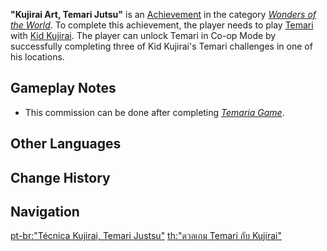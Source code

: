 {{Achievement Infobox
|title        = 
|id           = 81097
|order id     = 1098
|category     = Wonders of the World
|description  = Play a game of [[Temari]] with Kujirai.
|requirements = After completing ''[[Temaria Game]]'', unlock [[Temari]] in Co-op Mode by successfully completing three of [[Kid Kujirai]]'s Temari challenges in one of his locations.
|primogems    = 5
|tracking     = 
|hidden       = 1
|topic        = Temari
|type         = Exploration
}}
'''"Kujirai Art, Temari Jutsu"''' is an [[Achievement]] in the category ''[[Wonders of the World]]''. To complete this achievement, the player needs to play [[Temari]] with [[Kid Kujirai]]. The player can unlock Temari in Co-op Mode by successfully completing three of Kid Kujirai's Temari challenges in one of his locations.

==Gameplay Notes==
* This commission can be done after completing ''[[Temaria Game]]''.
<!--
==Trivia==

==Video Guides==
{{EVT
|video1   = 
|caption1 = 
}}
-->
==Other Languages==
{{Other Languages
|en      = "Kujirai Art, Temari Jutsu"
|zhs     = 「鲸井御殿流手鞠术」
|zhs_rm  = "Jīngjǐngyùdiànliú Shǒujū Shù"
|zht     = 「鯨井御殿流手鞠術」
|zht_rm  = "Jīngjǐngyùdiànliú Shǒujū Shù"
|zh_tl   = "Temari Art of the Kujirai Court Style"{{Sino|zh|ja}}
|ja      = 「鯨井御殿流手まり術」
|ja_rm   = "Kujirai Goten Ryuu Temari Jutsu"
|ja_tl   = "Temari Technique of the Kujirai Court Style"
|ko      = 「쿠지라이류 테마리술」
|ko_rm   = "Kujira'i-ryu Temari-sul"
|ko_tl   = "Kujirai Style Temari Jutsu"
|es      = Kujirai y las temari
|es_tl   = Kujirai and the Temari
|fr      = Kujirai et le Temari
|fr_tl   = Kujirai and the Temari
|ru      = «Искусство Кудзирай, Тэмари Дзюцу»
|ru_tl   = "Kujirai Art, Temari Jutsu"
|th      = "ดวลเกม Temari กับ Kujirai"
|th_rm   = "Duan Kem Temari Kap Kujirai"
|th_tl   = "Battle Temari Game with Kujirai"
|vi      = Thuật Temari Cung Điện Kujirai
|vi_tl   = 
|de      = Kurai und die Temari
|de_tl   = Kurai and the Temari
|de_note = "Kurai" is likely an error, as [[Kid Kujirai]]'s German name is still Kujirai, not Kurai.
|id      = "Seni Kujirai, Temari Jutsu"
|id_tl   = "Kujirai Art, Temari Jutsu"
|pt      = "Técnica Kujirai, Temari Justsu"
|pt_tl   = "Kujirai Technique, Temari Justsu"
|tr      = "Kujirai Sanatı, Temari Jutsu"
|tr_tl   = "Kujirai Art, Temari Jutsu"
|it      = Arte Kujirai: tecnica delle temari
|it_tl   = Kujirai Art: Technique of the Temari
}}

==Change History==
{{Change History|2.0}}
<!--
==References==
{{Reflist}}
-->
==Navigation==
{{Achievement Navbox|Wonders of the World|Exploration}}

[[pt-br:"Técnica Kujirai, Temari Justsu"]]
[[th:"ดวลเกม Temari กับ Kujirai"]]